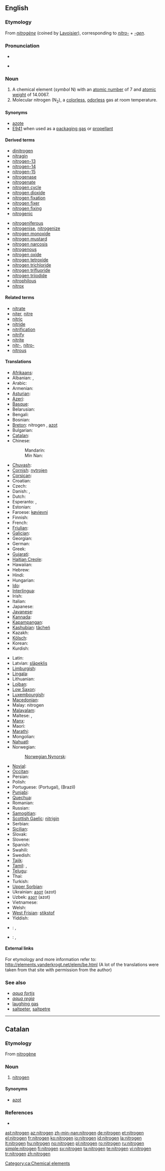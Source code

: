 ==English==
{{elements|N|carbon|C|oxygen|O}}

===Etymology===
From {{etyl|fr}} ''[[nitrogène]]'' (coined by [[w:Lavoisier|Lavoisier]]), corresponding to ''[[nitro-]]'' + ''[[-gen]]''.

===Pronunciation===
* {{IPA|/ˈnaɪtɹədʒən/}}

*{{hyphenation|ni|tro|gen}}

===Noun===
{{wikipedia}}
{{en-noun|-}}

# A chemical element (''symbol'' N) with an [[atomic number]] of 7 and [[atomic weight]] of 14.0067.
# Molecular nitrogen (N<sub>2</sub>), a [[colorless]], [[odorless]] gas at room temperature.

====Synonyms====
* [[azote]] {{obsolete}}
* [[E941]] when used as a [[packaging gas]] or [[propellant]]

====Derived terms====
{{top2}}
* [[dinitrogen]]
* [[nitragin]]
* [[nitrogen-13]]
* [[nitrogen-14]]
* [[nitrogen-15]]
* [[nitrogenase]]
* [[nitrogenate]]
* [[nitrogen cycle]]
* [[nitrogen dioxide]]
* [[nitrogen fixation]]
* [[nitrogen fixer]]
* [[nitrogen fixing]]
* [[nitrogenic]]
{{mid2}}
* [[nitrogeniferous]]
* [[nitrogenise]], [[nitrogenize]]
* [[nitrogen monoxide]]
* [[nitrogen mustard]]
* [[nitrogen narcosis]]
* [[nitrogenous]]
* [[nitrogen oxide]]
* [[nitrogen tetroxide]]
* [[nitrogen trichloride]]
* [[nitrogen trifluoride]]
* [[nitrogen triiodide]]
* [[nitrophilous]]
* [[nitrox]]
{{bottom}}

====Related terms====
* [[nitrate]]
* [[niter]], [[nitre]]
* [[nitric]]
* [[nitride]]
* [[nitrification]]
* [[nitrify]]
* [[nitrite]]
* [[nitr-]], [[nitro-]]
* [[nitrous]]

====Translations====
{{trans-top|chemical element}}
* [[Afrikaans]]: {{t-|af|stikstof}}
* Albanian: {{t+|sq|azot}}, {{t|sq|nitrogjenit}}
* Arabic: {{t-|ar|نيتروجين|m|tr=nítrujin|sc=Arab}}
* Armenian: {{t-|hy|ազոտ|tr=azot}}
* [[Asturian]]: {{t+|ast|nitróxenu}}
* [[Azeri]]: {{t+|az|azot}}
* [[Basque]]: {{t-|eu|nitrogenoa}}
* Belarusian: {{t-|be|азот|m|tr=azot|sc=Cyrl}}
* Bengali: {{t-|bn|নাইট্রোজেন}}
* Bosnian: {{t-|bs|dušik}}
* [[Breton]]: nitrogen {{m}}, [[azot]]
* Bulgarian: {{t-|bg|азот|m|tr=azót|sc=Cyrl}}
* [[Catalan]]: {{t-|ca|nitrogen|m}}
* Chinese:
*: Mandarin: {{t+|zh|氮|tr=dàn}}
*: Min Nan: {{t-|zh-min-nan|n}}
* [[Chuvash]]: {{tø|cv|азот|sc=Cyrl}}
* [[Cornish]]: [[nytrojen]]
* [[Corsican]]: {{t-|co|azotu}}
* Croatian: {{t-|hr|dušik}}
* Czech: {{t+|cs|dusík|m}}
* Danish: {{t-|da|nitrogen}}, {{t-|da|kvælstof}}
* Dutch: {{t+|nl|stikstof|f}}
* Esperanto: {{t-|eo|azoto}}, {{t-|eo|nitrogeno}}
* Estonian: {{t-|et|lämmastik}}
* Faroese: [[køvievni]]
* Finnish: {{t+|fi|typpi}}
* French: {{t+|fr|azote|m}}
* [[Friulian]]: {{tø|fur|azôt}}
* [[Galician]]: {{t+|gl|nitróxeno}}
* Georgian: {{t-|ka|აზოტი|tr=azoti}}
* German: {{t+|de|Stickstoff|m}}
* Greek: {{t+|el|άζωτο|n|tr=ázoto|sc=Grek}}
* [[Gujarati]]: {{t-|gu|નાઇટ્રોજન}}
* [[Haitian Creole]]: {{tø|ht|azòt}}
* Hawaiian: {{tø|haw|naikokene}}
* Hebrew: {{t+|he|חנקן|tr=khankan}}
* Hindi: {{t-|hi|नाइट्रोजन}}
* Hungarian: {{t+|hu|nitrogén}}
* [[Ido]]: {{t+|io|nitro}}
* [[Interlingua]]: {{t-|ia|nitrogeno}}
* Irish: {{t-|ga|nítrigin}}
* Italian: {{t+|it|azoto|m}}
* Japanese: {{t+|ja|窒素|tr=ちっそ, chisso}}
* [[Javanese]]: {{t-|jv|nitrogen}}
* [[Kannada]]: {{t-|kn|ಸಾರಜನಕ}}
* [[Kapampangan]]: {{tø|pam|nitrogen}}
* [[Kashubian]]: [[tãcheń]]
* Kazakh: {{t-|kk|азот|tr=azot|sc=Cyrl}}
* [[Kölsch]]: {{tø|ksh|Stickstoff}}
* Korean: {{t+|ko|질소|tr=窒素,jilso}}
* Kurdish: {{t-|ku|nîtrojen}}
{{trans-mid}}
* Latin: {{t|la|nitrogenium}}
* Latvian: [[slāpeklis]]
* [[Limburgish]]: {{t-|li|stikstof}}
* [[Lingala]]: {{t-|ln|azoti}}
* Lithuanian: {{t+|lt|azotas}}
* [[Lojban]]: {{t-|jbo|trano}}
* [[Low Saxon]]: {{t-|nds|stickstoff}}
* [[Luxembourgish]]: {{t-|lb|Stéckstoff}}
* [[Macedonian]]: {{t-|mk|азот|tr=azót|sc=Cyrl}}
* Malay: nitrogen
* [[Malayalam]]: {{t-|ml|നൈട്രജന്‍}}
* Maltese: {{t+|mt|nitroġenu}}, {{t+|mt|ażotu}}
* [[Manx]]: {{t-|gv|neetragien}}
* Maori: {{t-|mi|hauota}}
* [[Marathi]]: {{t-|mr|नायट्रोजन}}
* Mongolian: {{t-|mn|азот|tr=azot|sc=Cyrl}}
* [[Nahuatl]]: {{t-|nah|ehēcatehuiltic}}
* Norwegian: {{t+|no|nitrogen}}
*: [[Norwegian Nynorsk]]: {{t-|nn|nitrogen}}
* [[Novial]]: {{tø|nov|nitrogene}}
* [[Occitan]]: {{t-|oc|azòt}}
* Persian: {{t-|fa|نیتروژن|sc=fa-Arab}}
* Polish: {{t+|pl|azot|m}}
* Portuguese: {{t+|pt|nitrogénio|m}} (Portugal), {{t|pt|nitrogênio|m}} (Brazil)
* [[Punjabi]]: {{t-|pa|ਨਾਈਟ੍ਰੋਜਨ}}
* [[Quechua]]: {{t-|qu|qullpachaq}}
* Romanian: {{t+|ro|azot|n}}
* Russian: {{t+|ru|азот|m|tr=azót|sc=Cyrl}}
* [[Samogitian]]: {{tø|bat-smg|azuots}}
* [[Scottish Gaelic]]: [[nìtrigin]]
* Serbian: {{t+|sr|азот|m|tr=azot|sc=Cyrl}}
* [[Sicilian]]: {{t+|scn|azzotu}}
* Slovak: {{t-|sk|dusík|m}}
* Slovene: {{t+|sl|dušik}}
* Spanish: {{t+|es|nitrógeno|m}}
* Swahili: {{t-|sw|nitrojeni}}
* Swedish: {{t+|sv|kväve}}
* [[Tajik]]: {{t-|tg|азот|sc=Cyrl}}
* [[Tamil]]: {{t-|ta|நைட்ரஜன்}}, {{t|ta|ருசரகம்|tr=rusaragam}}
* [[Telugu]]: {{t-|te|నత్రజని|tr=natrajani}}
* Thai: {{t-|th|ไนโตรเจน|tr=naitrōchēn|sc=Thai}}
* Turkish: {{t+|tr|azot}}
* [[Upper Sorbian]]: {{t-|hsb|dusyk}}
* Ukrainian: [[азот]] (azot) {{m}}
* Uzbek: [[азот]] (azot)
* Vietnamese: {{t-|vi|nitơ}}
* Welsh: {{t-|cy|nitrogen}}
* [[West Frisian]]: [[stikstof]]
* Yiddish: {{t-|yi|אזאט|tr=azot}}
{{trans-bottom}}

{{checktrans-top}}
* {{ttbc|Icelandic}}: {{t|is|köfnunarefni|m}}, {{t+|is|nitur}}
* {{ttbc|Indonesian}}: {{t+|id|zat lemas}}, {{t+|id|nitrogen}}
{{trans-bottom}}

====External links====
For etymology and more information refer to:
http://elements.vanderkrogt.net/elem/be.html
(A lot of the translations were taken from that site with permission from the author)

===See also===
* ''[[aqua fortis]]''
* ''[[aqua regia]]''
* [[laughing gas]]
* [[saltpeter]], [[saltpetre]]

----

==Catalan==

===Etymology===
From {{etyl|fr}} [[nitrogène]]

===Noun===
{{ca-noun-m-unc}}

# [[#English|nitrogen]]

====Synonyms====
* [[azot]] {{obsolete}}

===References===
* {{R:IEC4}}

[[Category:ca:Chemical elements]]

[[ast:nitrogen]]
[[az:nitrogen]]
[[zh-min-nan:nitrogen]]
[[de:nitrogen]]
[[et:nitrogen]]
[[el:nitrogen]]
[[fr:nitrogen]]
[[ko:nitrogen]]
[[io:nitrogen]]
[[id:nitrogen]]
[[la:nitrogen]]
[[lt:nitrogen]]
[[hu:nitrogen]]
[[no:nitrogen]]
[[pl:nitrogen]]
[[ro:nitrogen]]
[[ru:nitrogen]]
[[simple:nitrogen]]
[[fi:nitrogen]]
[[sv:nitrogen]]
[[ta:nitrogen]]
[[te:nitrogen]]
[[vi:nitrogen]]
[[tr:nitrogen]]
[[zh:nitrogen]]
